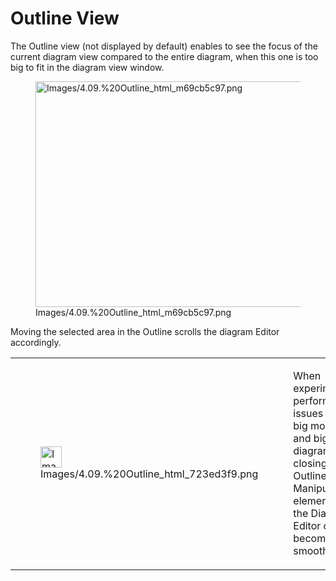 
= Outline View =

The Outline view (not displayed by default) enables to see the focus of the current diagram view compared to the entire diagram, when this one is too big to fit in the diagram view window.


[[Image:Images/4.09.%20Outline_html_m69cb5c97.png|606x361px]]


Moving the selected area in the Outline scrolls the diagram Editor accordingly.


{| border="1"
|-
| 
[[Image:Images/4.09.%20Outline_html_723ed3f9.png|34x34px]]


| 
When 				experimenting performance issues with big models and big 				diagrams, try closing the Outline. Manipulating elements in the 				Diagram Editor often becomes smoother.


|}  
<br>
<br>


<br>
<br>

